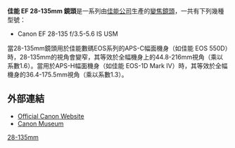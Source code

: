 {{Infobox photographic lens
| name         = Canon EF 28-135 {{f/}}3.5-5.6 IS USM
| image        = Canon ef 28-135 is usm.jpg
| maker        = [[佳能|佳能]]
| feat-is      = y
| feat-usm     = y
| feat-sbf     = n
| feat-macro   = y
| feat-special = 
| type         = z
| application  = Standard telezoom
| flength      = 28-135 mm
| fov          = 1.0
| aperture     = {{f/}}3.5-5.6 - {{f/}}22-36
| groups       = 12
| elements     = 16
| diaphragm    = 6
| close-dist   = 0.5 m
| max-mag      = 0.19
| weight       = 540g
| max-diameter = 78 mm
| max-length   = 97 mm
| filter       = 72 mm
| hood         = EW-78BII
| av-horiz     = 
| av-vert      = 
| av-diag      = 75°-18°
| start        = February 1998
| msrp         = $690 / 78,000 Yen
| category     = Canon EF lenses
}}

'''佳能 EF 28-135mm 鏡頭'''是一系列由[[佳能公司|佳能公司]]生產的[[變焦鏡頭|變焦鏡頭]]，一共有下列幾種型號：
*Canon EF 28-135 f/3.5-5.6 IS USM

當28-135mm鏡頭用於佳能數碼EOS系列的APS-C幅面機身（如佳能 EOS 550D）時，28-135mm的視角會變窄，其等效於全幅機身上的44.8-216mm視角（乘以系數1.6）。當用於APS-H幅面機身（如佳能 EOS-1D Mark IV）時，其等效於全幅機身的36.4-175.5mm視角（乘以系數1.3）。

== 外部連結 ==
*[http://www.usa.canon.com/consumer/controller?act=ModelInfoAct&fcategoryid=149&modelid=7337 Official Canon Website] {{Wayback|url=http://www.usa.canon.com/consumer/controller?act=ModelInfoAct&fcategoryid=149&modelid=7337 |date=20211122064947 }}
*[https://web.archive.org/web/20110610225558/http://www.canon.com/camera-museum/camera/lens/ef/data/standard_zoom/ef_28~135_35~56is_usm.html Canon Museum]

{{Canon EF lenses}}

[[Category:佳能EF接環鏡頭|28-135mm]]